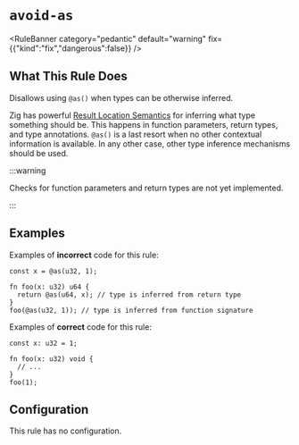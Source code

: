 # `avoid-as`

<RuleBanner category="pedantic" default="warning" fix={{"kind":"fix","dangerous":false}} />

## What This Rule Does

Disallows using `@as()` when types can be otherwise inferred.

Zig has powerful [Result Location Semantics](https://ziglang.org/documentation/master/#Result-Location-Semantics) for inferring what type
something should be. This happens in function parameters, return types,
and type annotations. `@as()` is a last resort when no other contextual
information is available. In any other case, other type inference mechanisms
should be used.

:::warning

Checks for function parameters and return types are not yet implemented.

:::

## Examples

Examples of **incorrect** code for this rule:
```zig
const x = @as(u32, 1);

fn foo(x: u32) u64 {
  return @as(u64, x); // type is inferred from return type
}
foo(@as(u32, 1)); // type is inferred from function signature
```

Examples of **correct** code for this rule:
```zig
const x: u32 = 1;

fn foo(x: u32) void {
  // ...
}
foo(1);
```

## Configuration
This rule has no configuration.
